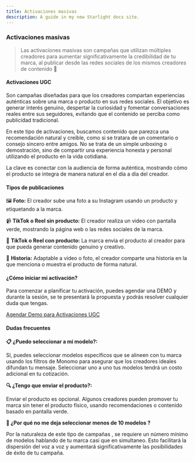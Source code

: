 ```yaml
---
title: Activaciones masivas
description: A guide in my new Starlight docs site.
---
```

### Activaciones masivas

> Las activaciones masivas son campañas que utilizan múltiples creadores para aumentar significativamente la credibilidad de tu marca, al publicar desde las redes sociales de los mismos creadores de contenido 📲
> 

#### Activaciones UGC

Son campañas diseñadas para que los creadores compartan experiencias auténticas sobre una marca o producto en sus redes sociales. El objetivo es generar interés genuino, despertar la curiosidad y fomentar conversaciones reales entre sus seguidores, evitando que el contenido se perciba como publicidad tradicional.

En este tipo de activaciones, buscamos contenido que parezca una recomendación natural y creíble, como si se tratara de un comentario o consejo sincero entre amigos. No se trata de un simple unboxing o demostración, sino de compartir una experiencia honesta y personal utilizando el producto en la vida cotidiana.

La clave es conectar con la audiencia de forma auténtica, mostrando cómo el producto se integra de manera natural en el día a día del creador.


#### Tipos de publicaciones

🖼️ **Foto:** El creador sube una foto a su Instagram usando un producto y etiquetando a la marca.

📹 **TikTok o Reel sin producto:** El creador realiza un video con pantalla verde, mostrando la página web o las redes sociales de la marca.

🎁 **TikTok o Reel con producto:** La marca envía el producto al creador para que pueda generar contenido genuino y creativo.

📜 **Historia:** Adaptable a video o foto, el creador comparte una historia en la que menciona o muestra el producto de forma natural.

#### ¿Cómo iniciar mi activación?

Para comenzar a planificar tu activación, puedes agendar una DEMO y durante la sesión, se te presentará la propuesta y podrás resolver cualquier duda que tengas.

<a href="https://calendar.app.google/MPKLwsFXYLRKBvYUA">Agendar Demo para Activaciones UGC</a>


#### Dudas frecuentes

**📋 ¿Puedo seleccionar a mi modelo?:** 

Sí, puedes seleccionar modelos específicos que se alineen con tu marca usando los filtros de Monomo para asegurar que los creadores ideales difundan tu mensaje. Seleccionar uno a uno tus modelos tendrá un costo adicional en tu cotización. 

**🔍 ¿Tengo que enviar el producto?:**

Enviar el producto es opcional. Algunos creadores pueden promover tu marca sin tener el producto físico, usando recomendaciones o contenido basado en pantalla verde.

**📃 ¿Por qué no me deja seleccionar menos de 10 modelos ?**

Por la naturaleza de este tipo de campañas , se requiere un número mínimo de modelos hablando de tu marca casi que en simultaneo. Esto facilitará la dispersión del voz a voz y aumentará significativamente las posibilidades de éxito de tu campaña.
